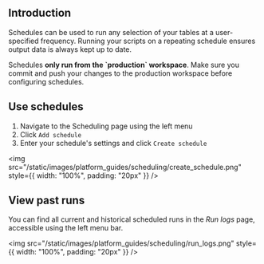 

## Introduction

Schedules can be used to run any selection of your tables at a user-specified frequency. Running your scripts on a repeating schedule ensures output data is always kept up to date.

<div className="pt-callout pt-icon-info-sign pt-intent-warning" markdown="1">
  Schedules <b>only run from the `production` workspace</b>. Make sure you commit and push your
  changes to the production workspace before configuring schedules.
</div>

## Use schedules

1. Navigate to the Scheduling page using the left menu
2. Click `Add schedule`
3. Enter your schedule's settings and click `Create schedule`

<img
  src="/static/images/platform_guides/scheduling/create_schedule.png"
  style={{ width: "100%", padding: "20px" }}
/>

## View past runs

You can find all current and historical scheduled runs in the _Run logs_ page, accessible using the left menu bar.

<img
  src="/static/images/platform_guides/scheduling/run_logs.png"
  style={{ width: "100%", padding: "20px" }}
/>

